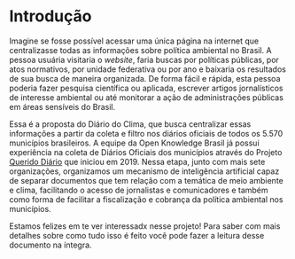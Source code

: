# Introdução {#intro}

Imagine se fosse possível acessar uma única página na internet que centralizasse todas as informações sobre política ambiental no Brasil. A pessoa usuária visitaria o *website*, faria buscas por políticas públicas, por atos normativos, por unidade federativa ou por ano e baixaria os resultados de sua busca de maneira organizada. De forma fácil e rápida, esta pessoa poderia fazer pesquisa científica ou aplicada, escrever artigos jornalísticos de interesse ambiental ou até monitorar a ação de administrações públicas em áreas sensíveis do Brasil.

Essa é a proposta do Diário do Clima, que busca centralizar essas informações a partir da coleta e filtro nos diários oficiais de todos os 5.570 municípios brasileiros. A equipe da Open Knowledge Brasil já possui experiência na coleta de Diários Oficiais dos municípios através do Projeto [Querido Diário](https://queridodiario.ok.org.br/) que iniciou em 2019. Nessa etapa, junto com mais sete organizações, organizamos um mecanismo de inteligência artificial capaz de separar documentos que tem relação com a temática de meio ambiente e clima, facilitando o acesso de jornalistas e comunicadores e também como forma de facilitar a fiscalização e cobrança da política ambiental nos municípios.

Estamos felizes em te ver interessadx nesse projeto! Para saber com mais detalhes sobre como tudo isso é feito você pode fazer a leitura desse documento na íntegra.


